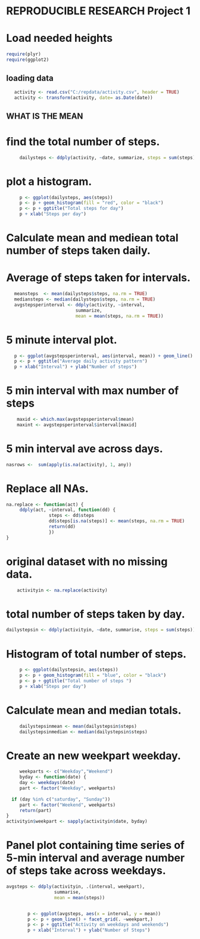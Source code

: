 # REPRODUCIBLE RESEARCH Project 1


# Load needed heights
```r
require(plyr)
require(ggplot2)

```
## loading data
```r

   activity <- read.csv("C:/repdata/activity.csv", header = TRUE)
   activity <- transform(activity, date= as.Date(date))

```
## WHAT IS THE MEAN

# find the total number of steps.
```r
     dailysteps <- ddply(activity, ~date, summarize, steps = sum(steps))

```
# plot a histogram.
```r
     p <- ggplot(dailysteps, aes(steps))
     p <- p + geom_histogram(fill = "red", color = "black")
     p <- p + ggtitle("Total steps for day")
     p + xlab("Steps per day")

```

# Calculate mean and mediean total number of steps taken daily.
# Average of steps taken for intervals.

```r
   meansteps  <- mean(dailysteps$steps, na.rm = TRUE)
   mediansteps <- median(dailysteps$steps, na.rm = TRUE)
   avgstepsperinterval <- ddply(activity, ~interval, 
                          summarize,
                          mean = mean(steps, na.rm = TRUE))

```

# 5 minute interval plot.

```r
   p <- ggplot(avgstepsperinterval, aes(interval, mean)) + geom_line()
   p <- p + ggtitle("Average daily activity pattern")
   p + xlab("Interval") + ylab("Number of steps")

```

# 5 min interval with max number of steps

```r
    maxid <- which.max(avgstepsperinterval$mean)
    maxint <- avgstepsperinterval$interval[maxid]

```

# 5 min interval ave across days.

```r
nasrows <-  sum(apply(is.na(activity), 1, any))

```

# Replace all NAs. 

```r
na.replace <- function(act) { 
     ddply(act, ~interval, function(dd) {
                steps <- dd$steps
                dd$steps[is.na(steps)] <- mean(steps, na.rm = TRUE)
                return(dd)
                })
}

```
# original dataset with no missing data.

```r
    activityin <- na.replace(activity)

```

# total number of steps taken by day.

```r
dailystepsin <- ddply(activityin, ~date, summarise, steps = sum(steps))

```
# Histogram of total number of steps.

```r
     p <- ggplot(dailystepsin, aes(steps))
     p <- p + geom_histogram(fill = "blue", color = "black")
     p <- p + ggtitle("Total number of steps ")
     p + xlab("Steps per day")

```

# Calculate mean and median totals.

```r
     dailystepsinmean <- mean(dailystepsin$steps)
     dailystepsinmedian <- median(dailystepsin$steps)
```

# Create an new weekpart weekday.

```r
     weekparts <- c("Weekday","Weekend")
     byday <- function(date) {
     day <- weekdays(date)
     part <- factor("Weekday", weekparts)
     
  if (day %in% c("saturday", "Sunday"))
     part <- factor("Weekend", weekparts)
     return(part)
}
activityin$weekpart <- sapply(activityin$date, byday)

```
# Panel plot containing time series of 5-min interval and average number of steps take across weekdays.

```r
avgsteps <- ddply(activityin, .(interval, weekpart),
                  summarise, 
                  mean = mean(steps))


        p <- ggplot(avgsteps, aes(x = interval, y = mean))
        p <- p + geom_line() + facet_grid(. ~weekpart,)
        p <- p + ggtitle("Activity on weekdays and weekends")
        p + xlab("Interval") + ylab("Number of Steps")
```
                              
